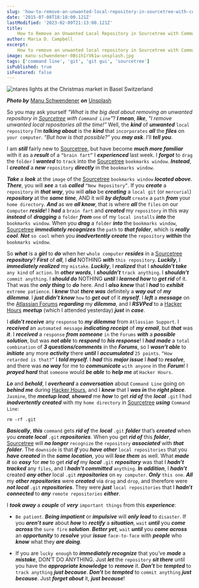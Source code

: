 ```yaml
---
slug: 'how-to-remove-an-unwanted-local-repository-in-sourcetree-with-command-line'
date: '2015-07-08T18:18:00.121Z'
lastModified: '2023-02-09T21:13:00.121Z'
title:
    How to Remove an Unwanted Local Repository in Sourcetree with Command Line
author: Maria D. Campbell
excerpt:
    How to remove an unwanted local repository in Sourcetree with Command Line.
image: manu-schwendener-0Bs1hIrV61w-unsplash.jpg
tags: ['command line', 'git', 'git gui', 'sourcetree']
isPublished: true
isFeatured: false
---
```


![ntares lights at the Christmas market in Basel Switzerland](manu-schwendener-0Bs1hIrV61w-unsplash.jpg)

***Photo by*** [Manu Schwendener](https://unsplash.com/@manuschwendener) ***on*** [Unsplash](https://unsplash.com/photos/0Bs1hIrV61w)

So you may ask yourself *“What is the big deal about removing an unwanted repository in [Sourcetree](https://www.sourcetreeapp.com/) with `Command Line`"*?
***I mean***, ***like***, *"I remove unwanted local repositories all the time!”* Well, the ***kind***
of ***unwanted*** `local repository` I’m ***talking about*** is the ***kind*** that `incorporates` ***all*** the ***files*** on `your computer`. *“But how is that possible?”* you ***may ask***. I’ll ***tell you***.

I am ***still*** fairly new to [Sourcetree](https://www.sourcetreeapp.com/), but have
become ***much more familiar*** with it as a ***result*** of a `“brain fart”` I ***experienced***
last week. I ***forgot*** to `drag` the `folder` I ***wanted*** to `track` into the
[Sourcetree](https://www.sourcetreeapp.com/) `bookmarks window`. ***Instead***, I
***created*** a ***new*** `repository` ***directly*** in the `bookmarks window`.

***Take*** a ***look*** at the `image` of the [Sourcetree](https://www.sourcetreeapp.com/)
`bookmarks window` ***located above***. ***There***, you will ***see*** a `tab` ***called*** `“New Repository”`. If you ***create*** a `repository` in ***that way***, you will ***also*** be ***creating*** a `local git` (or `mercurial`) ***repository*** at the ***same time***, AND it will ***by default*** `create` a `path` ***from*** your `home directory`. ***And*** as we ***all know***, that is where ***all*** the `files` on our c`omputer` ***reside***! I ***had*** a `brain fart` and ***created*** my `repository` in this way ***instead*** of ***dragging*** a `folder` ***from*** `one` of my `local installs` ***into*** the `bookmarks window`. When you ***drag*** a `folder` ***into*** the `bookmarks window`, [Sourcetree](https://www.sourcetreeapp.com/) ***immediately recognizes*** the `path` to ***that folder***, which is ***really cool***. ***Not*** `so cool` when you ***inadvertently create*** the `repository` ***within*** the `bookmarks window`.

So ***what*** is a ***girl*** to ***do*** when her `whole computer` ***resides*** in a
[Sourcetree](https://www.sourcetreeapp.com/) ***repository***? ***First*** of ***all***, I ***did***
NOTHING ***with*** `this repository`. ***Luckily***, I ***immediately realized*** my `mistake`.
***Luckily***, I ***realized*** that I ***shouldn’t take*** `any kind` of `action`. In ***other words***, I ***shouldn’t*** `track anything`. I ***shouldn’t*** `commit anything`. I ***should do*** NOTHING ***until*** I ***learned how*** to ***get rid*** of it. That was the ***only thing*** to ***do*** here. And I ***also knew*** that I ***had*** to ***exhibit*** `extreme patience`. I ***knew*** that ***there was*** definitely a ***way out*** of ***my dilemma***. I ***just didn’t know*** `how` to ***get out*** of it ***myself***. I ***left*** a
***message*** on the [Atlassian Forums](https://community.atlassian.com/) ***regarding*** my
***dilemma***, and I ***RSVPed*** to a [Hacker Hours](https://www.meetup.com/hackerhours/)
***meetup*** (which I attended yesterday) ***just*** in ***case***.

I ***didn’t receive*** any `response` to ***my dilemma*** from `Atlassian Support`. I
***received*** an `automated message` ***indicating receipt*** of ***my email***, but ***that*** was ***it***. I ***received*** a `response` ***from someone*** `in` the `Forums` ***with*** a ***possible solution***, but was ***not able*** to ***respond*** to ***his response***! I ***had made*** a `total combination` of ***3 questions/comments*** in the ***Forums***, so I ***wasn’t able*** to ***initiate*** any more ***activity*** there ***until*** I ***accumulated*** `25 points`. `“How retarded is that?”` I ***told myself***. I ***had*** this ***major issue*** I ***had*** to ***resolve***, and there was ***no way*** for me to ***communicate*** `with anyone` in the ***Forum***! I ***prayed hard*** that `someone` would ***be able*** to ***help me*** at `Hacker Hours`.

***Lo*** and ***behold***, I ***overheard*** a ***conversation*** about `Command Line` going on ***behind me*** during [Hacker Hours](https://www.meetup.com/hackerhours/), and I ***knew*** that I
***was in*** the ***right place***. `Jasmine`, the ***meetup lead***, ***showed*** me ***how*** to get ***rid of*** the ***local*** `.git` I had ***inadvertently created*** with my `home directory` in
[Sourcetree](https://www.sourcetreeapp.com/) ***using*** `Command Line`:

```shell
rm -rf .git
```

***Basically***, ***this*** `command` gets ***rid of*** the ***local*** `.git` ***folder*** that’s ***created*** when you ***create local*** `.git` ***repositories***. When you get ***rid of*** this ***folder***, [Sourcetree](https://www.sourcetreeapp.com/) will ***no longer*** `recognize` the
`repository` ***associated*** with ***that folder***. The `downside` is that ***if*** you ***have other*** `local repositories` that you ***have created*** in the ***same location***, you will ***lose them*** as well. What ***made it*** so ***easy*** for ***me*** to get ***rid of*** my ***local*** `.git` ***repository*** was that I ***hadn’t tracked*** any `files`, and I ***hadn’t committed*** `anything`. ***In addition***, I ***hadn’t*** created ***any other*** local `.git` ***repositories*** on `my computer`. ***Only*** `this one`. ***All*** my ***other repositories*** were ***created*** via `drag` and `drop`, and therefore were ***not local*** `.git` ***repositories***. They were ***just*** `local repositories` that I ***hadn’t connected*** to ***any*** `remote repositories` ***either***.

I ***took away*** a ***couple*** of ***very*** `important things` from this ***experience***:

-   `Be patient`. ***Being impatient*** or ***impulsive*** will ***only lead*** to `disaster`. If you
    ***aren’t sure*** about ***how*** to ***rectify*** a ***situation***, `wait` ***until*** you ***come across*** the `sure fire` ***solution***. ***Better yet***, `wait` ***until*** you ***come across*** an ***opportunity*** to ***resolve*** your ***issue*** `face-to-face` with ***people*** who ***know*** what they ***are doing***.

-   If you are `lucky enough` to ***immediately recognize*** that you’ve ***made*** a ***mistake***,
    DON’T DO ANYTHING. Just ***let*** the `repository` ***sit there*** until you have the
    ***appropriate knowledge*** to ***remove*** it. ***Don’t*** be ***tempted*** to `track anything` ***just because***. ***Don’t*** be ***tempted*** to `commit anything` ***just because***. Just ***forget about*** it, ***just because***!